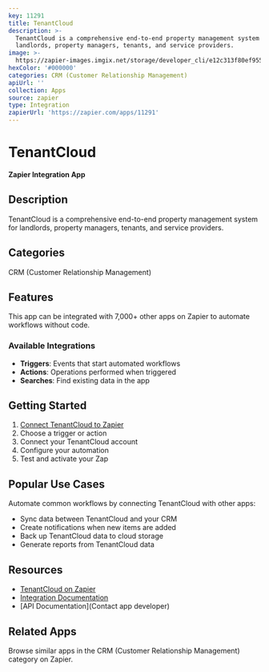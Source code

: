 ```yaml
---
key: 11291
title: TenantCloud
description: >-
  TenantCloud is a comprehensive end-to-end property management system for
  landlords, property managers, tenants, and service providers.
image: >-
  https://zapier-images.imgix.net/storage/developer_cli/e12c313f80ef955a74907ce406589309.png?auto=format%2Ccompress&ixlib=python-3.0.0&q=50
hexColor: '#000000'
categories: CRM (Customer Relationship Management)
apiUrl: ''
collection: Apps
source: zapier
type: Integration
zapierUrl: 'https://zapier.com/apps/11291'
---
```

# TenantCloud

**Zapier Integration App**

## Description

TenantCloud is a comprehensive end-to-end property management system for landlords, property managers, tenants, and service providers.

## Categories

CRM (Customer Relationship Management)

## Features

This app can be integrated with 7,000+ other apps on Zapier to automate workflows without code.

### Available Integrations

- **Triggers**: Events that start automated workflows
- **Actions**: Operations performed when triggered
- **Searches**: Find existing data in the app

## Getting Started

1. [Connect TenantCloud to Zapier](https://zapier.com/apps/11291)
2. Choose a trigger or action
3. Connect your TenantCloud account
4. Configure your automation
5. Test and activate your Zap

## Popular Use Cases

Automate common workflows by connecting TenantCloud with other apps:

- Sync data between TenantCloud and your CRM
- Create notifications when new items are added
- Back up TenantCloud data to cloud storage
- Generate reports from TenantCloud data

## Resources

- [TenantCloud on Zapier](https://zapier.com/apps/11291)
- [Integration Documentation](https://zapier.com/apps/11291/integrations)
- [API Documentation](Contact app developer)

## Related Apps

Browse similar apps in the CRM (Customer Relationship Management) category on Zapier.
